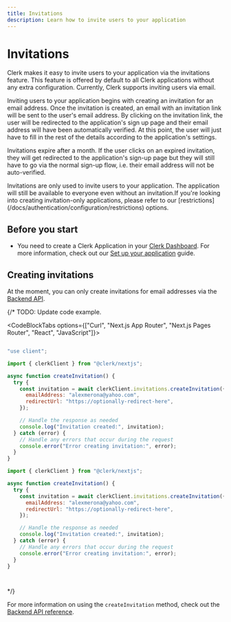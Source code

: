 ```yaml
---
title: Invitations
description: Learn how to invite users to your application
---
```


# Invitations

Clerk makes it easy to invite users to your application via the invitations feature. This feature is offered by default to all Clerk applications without any extra configuration. Currently, Clerk supports inviting users via email.

Inviting users to your application begins with creating an invitation for an email address. Once the invitation is created, an email with an invitation link will be sent to the user's email address. By clicking on the invitation link, the user will be redirected to the application's sign up page and their email address will have been automatically verified. At this point, the user will just have to fill in the rest of the details according to the application's settings.

Invitations expire after a month. If the user clicks on an expired invitation, they will get redirected to the application's sign-up page but they will still have to go via the normal sign-up flow, i.e. their email address will not be auto-verified.

<Callout type="info">
  Invitations are only used to invite users to your application. The application will still be available to everyone even without an invitation.If you're looking into creating invitation-only applications, please refer to our [restrictions](/docs/authentication/configuration/restrictions) options.
</Callout>

## Before you start

- You need to create a Clerk Application in your [Clerk Dashboard](https://dashboard.clerk.com/). For more information, check out our [Set up your application](/docs/quickstarts/setup-clerk) guide.

## Creating invitations

At the moment, you can only create invitations for email addresses via the [Backend API](/docs/references/backend/overview).

{/* 
TODO: Update code example.

<CodeBlockTabs options={["Curl", "Next.js App Router", "Next.js Pages Router", "React", "JavaScript"]}>
```bash

```

```jsx
"use client";

import { clerkClient } from "@clerk/nextjs";

async function createInvitation() {
  try {
    const invitation = await clerkClient.invitations.createInvitation({
      emailAddress: "alexmerona@yahoo.com",
      redirectUrl: "https://optionally-redirect-here",
    });

    // Handle the response as needed
    console.log("Invitation created:", invitation);
  } catch (error) {
    // Handle any errors that occur during the request
    console.error("Error creating invitation:", error);
  }
}
```

```jsx
import { clerkClient } from "@clerk/nextjs";

async function createInvitation() {
  try {
    const invitation = await clerkClient.invitations.createInvitation({
      emailAddress: "alexmerona@yahoo.com",
      redirectUrl: "https://optionally-redirect-here",
    });

    // Handle the response as needed
    console.log("Invitation created:", invitation);
  } catch (error) {
    // Handle any errors that occur during the request
    console.error("Error creating invitation:", error);
  }
}
```

```jsx

```

```js

```
</CodeBlockTabs> 
*/}

For more information on using the `createInvitation` method, check out the [Backend API reference](/docs/references/backend/invitations/create-invitation).